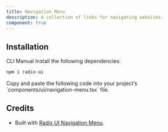 ```yaml
---
title: Navigation Menu
description: A collection of links for navigating websites.
component: true
---
```


<ExamplePreview path="navigation-menu/default" />

## Installation

<Tabs defaultValue="cli">

<TabsList>
  <TabsTrigger value="cli">CLI</TabsTrigger>
  <TabsTrigger value="manual">Manual</TabsTrigger>
</TabsList>

<TabsContent value="cli">
  <CliCommands name="navigation-menu" />
</TabsContent>

<TabsContent value="manual">    
<Steps>
<Step>
Install the following dependencies:

```bash
npm i radix-ui
```

</Step>

<Step>
Copy and paste the following code into your project’s `components/ui/navigation-menu.tsx` file.

<ComponentPreview name="navigation-menu" />

</Step>
</Steps>

</TabsContent>

</Tabs>

## Credits

- Built with [Radix UI Navigation Menu](https://www.radix-ui.com/primitives/docs/components/navigation-menu).
